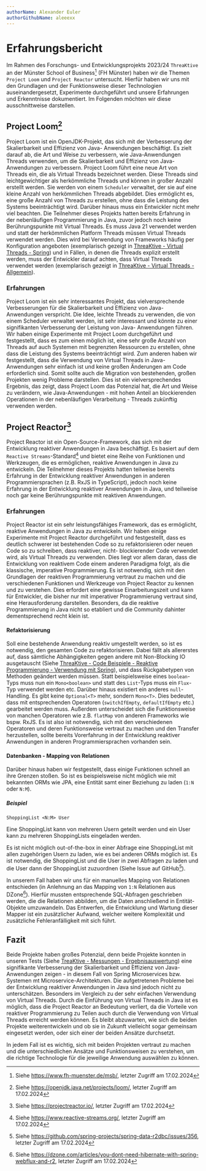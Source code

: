 ```yaml
---
authorName: Alexander Euler
authorGithubName: aleeexx
---
```


# Erfahrungsbericht

Im Rahmen des Forschungs- und Entwicklungsprojekts 2023/24 `ThreaKtive` an der Münster School of Business[^1]
(FH Münster) haben wir die Themen `Project Loom` und `Project Reactor` untersucht. Hierfür haben wir uns mit
den Grundlagen und der Funktionsweise dieser Technologien auseinandergesetzt, Experimente durchgeführt und
unsere Erfahrungen und Erkenntnisse dokumentiert. Im Folgenden möchten wir diese ausschnittweise darstellen.

## Project Loom[^2]

Project Loom ist ein OpenJDK-Projekt, das sich mit der Verbesserung der Skalierbarkeit und Effizienz von Java-
Anwendungen beschäftigt. Es zielt darauf ab, die Art und Weise zu verbessern, wie Java-Anwendungen Threads
verwenden, um die Skalierbarkeit und Effizienz von Java-Anwendungen zu verbessern. Project Loom führt eine
neue Art von Threads ein, die als Virtual Threads bezeichnet werden. Diese Threads sind leichtgewichtiger
als herkömmliche Threads und können in großer Anzahl erstellt werden. Sie werden von einem `Scheduler` verwaltet,
der sie auf eine kleine Anzahl von herkömmlichen Threads abgebildet. Dies ermöglicht es, eine große Anzahl von
Threads zu erstellen, ohne dass die Leistung des Systems beeinträchtigt wird. Darüber hinaus muss ein Entwickler
nicht mehr viel beachten. Die Teilnehmer dieses Projekts hatten bereits Erfahrung in der nebenläufigen
Programmierung in Java, zuvor jedoch noch keine Berührungspunkte mit Virtual Threads. Es muss Java 21 verwendet
werden und statt der herkömmlichen Platform Threads müssen Virtual Threads verwendet werden. Dies wird bei
Verwendung von Frameworks häufig per Konfiguration angeboten (exemplarisch gezeigt in [ThreaKtive - Virtual Threads - Spring](/code-examples/virtual-threads/spring))
und in Fällen, in denen die Threads explizit erstellt werden, muss der Entwickler darauf achten,
dass Virtual Threads verwendet werden (exemplarisch gezeigt in [ThreaKtive - Virtual Threads - Allgemein](/code-examples/virtual-threads/general)).

### Erfahrungen

Project Loom ist ein sehr interessantes Projekt, das vielversprechende Verbesserungen für die Skalierbarkeit und
Effizienz von Java-Anwendungen verspricht. Die Idee, leichte Threads zu verwenden, die von einem Scheduler
verwaltet werden, ist sehr interessant und könnte zu einer signifikanten Verbesserung der Leistung von Java-
Anwendungen führen. Wir haben einige Experimente mit Project Loom durchgeführt und festgestellt, dass es zum
einen möglich ist, eine sehr große Anzahl von Threads auf auch Systemen mit begrenzten Ressourcen zu erstellen,
ohne dass die Leistung des Systems beeinträchtigt wird. Zum anderen haben wir festgestellt, dass die
Verwendung von Virtual Threads in Java-Anwendungen sehr einfach ist und keine großen Änderungen am
Code erforderlich sind. Somit sollte auch die Migration von bestehenden, großen Projekten wenig Probleme
darstellen. Dies ist ein vielversprechendes Ergebnis, das zeigt, dass Project Loom das Potenzial hat, die Art
und Weise zu verändern, wie Java-Anwendungen - mit hohen Anteil an blockierenden Operationen in der
nebenläufigen Verarbeitung - Threads zukünftig verwenden werden.

## Project Reactor[^3]

Project Reactor ist ein Open-Source-Framework, das sich mit der Entwicklung reaktiver Anwendungen in Java
beschäftigt. Es basiert auf dem `Reactive Streams`-Standard[^4] und bietet eine Reihe von Funktionen und
Werkzeugen, die es ermöglichen, reaktive Anwendungen in Java zu entwickeln. Die Teilnehmer dieses Projekts
hatten teilweise bereits Erfahrung in der Entwicklung reaktiver Anwendungen in anderen Programmiersprachen
(z.B. RxJS in TypeScript), jedoch noch keine Erfahrung in der Entwicklung reaktiver Anwendungen in Java, und
teilweise noch gar keine Berührungspunkte mit reaktiven Anwendungen.

### Erfahrungen

Project Reactor ist ein sehr leistungsfähiges Framework, das es ermöglicht, reaktive Anwendungen in Java zu
entwickeln. Wir haben einige Experimente mit Project Reactor durchgeführt und festgestellt, dass es deutlich
schwerer ist bestehenden Code so zu refaktorisieren oder neuen Code so zu schreiben, dass reaktiver, nicht-
blockierender Code verwendet wird, als Virtual Threads zu verwenden. Dies liegt vor allem daran, dass die
Entwicklung von reaktivem Code einem anderen Paradigma folgt, als die klassische, imperative Programmierung.
Es ist notwendig, sich mit den Grundlagen der reaktiven Programmierung vertraut zu machen und die verschiedenen
Funktionen und Werkzeuge von Project Reactor zu kennen und zu verstehen. Dies erfordert eine gewisse
Einarbeitungszeit und kann für Entwickler, die bisher nur mit imperativer Programmierung vertraut sind, eine
Herausforderung darstellen. Besonders, da die reaktive Programmierung in Java nicht so etabliert und die
Community dahinter dementsprechend recht klein ist.

#### Refaktorisierung

Soll eine bestehende Anwendung reaktiv umgestellt werden, so ist es notwendig, den gesamten Code zu
refaktorisieren. Dabei fällt als allererstes auf, dass sämtliche Abhängigkeiten gegen andere mit Non-Blocking
IO ausgetauscht (Siehe [ThreaKtive - Code Beispiele - Reaktive Programmierung - Verwendung mit Spring](/code-examples/reactive-programming/spring)),
und dass Rückgabetypen von Methoden geändert werden müssen. Statt beispielsweise eines `boolean`-Typs muss
nun ein `Mono<boolean>` und statt des `List`-Typs muss ein `Flux`-Typ verwendet werden etc. Darüber hinaus
existiert ein anderes `null`-Handling. Es gibt keine `Optional<T>` mehr, sondern `Mono<T>`. Dies bedeutet,
dass mit entsprechenden Operatoren (`switchIfEmpty`, `defaultIfEmpty` etc.) gearbeitet werden muss. Außerdem
unterscheidet sich die Funktionsweise von manchen Operatoren wie z.B. `flatMap` von anderen Frameworks wie bspw.
RxJS. Es ist also ist notwendig, sich mit den verschiedenen Operatoren und deren Funktionsweise vertraut zu machen
und den Transfer herzustellen, sollte bereits Vorerfahrung in der Entwicklung reaktiver Anwendungen in anderen
Programmiersprachen vorhanden sein.

#### Datenbanken - Mapping von Relationen

Darüber hinaus haben wir festgestellt, dass einige Funktionen schnell an ihre Grenzen stoßen. So ist es
beispielsweise nicht möglich wie mit bekannten ORMs wie JPA, eine Entität samt einer Beziehung zu laden (`1:N`
oder `N:M`).

##### Beispiel

`ShoppingList <N:M> User`

Eine ShoppingList kann von mehreren Usern geteilt werden und ein User kann zu mehreren ShoppingLists eingeladen
werden.

Es ist nicht möglich out-of-the-box in einer Abfrage eine ShoppingList mit allen zugehörigen Usern zu laden, wie
es bei anderen ORMs möglich ist. Es ist notwendig, die ShoppingList und die User in zwei Abfragen zu laden und
die User dann der ShoppingList zuzuordnen (Siehe Issue auf GitHub[^5]).

In unserem Fall haben wir uns für ein manuelles Mapping von Relationen entschieden (in Anlehnung an das
Mapping von `1:N` Relationen aus DZone[^6]). Hierfür mussten entsprechende SQL-Abfragen geschrieben werden,
die die Relationen abbilden, um die Daten anschließend in Entität-Objekte umzuwandeln. Das Entwerfen, die
Entwicklung und Wartung dieser Mapper ist ein zusätzlicher Aufwand, welcher weitere Komplexität und
zusätzliche Fehleranfälligkeit mit sich führt.

## Fazit

Beide Projekte haben großes Potenzial, denn beide Projekte konnten in unseren Tests (Siehe [TreaKtive - Messungen - Ergebnisauswertung](/analysis/results))
eine signifikante Verbesserung der Skalierbarkeit und Effizienz von Java-
Anwendungen zeigen - in diesem Fall von Spring Microservices bzw. Systemen mt Microservice-Architekturen. Die
aufgetretenen Probleme bei der Entwicklung reaktiver Anwendungen in Java sind jedoch nicht zu unterschätzen.
Besonders im Vergleich zu der sehr einfachen Verwendung von Virtual Threads. Durch die Einführung von Virtual
Threads in Java ist es möglich, dass die Project Reactor an Bedeutung verliert, da die Vorteile von reaktiver
Programmierung zu Teilen auch durch die Verwendung von Virtual Threads erreicht werden können. Es bleibt
abzuwarten, wie sich die beiden Projekte weiterentwickeln und ob sie in Zukunft vielleicht sogar gemeinsam
eingesetzt werden, oder sich einer der beiden Ansätze durchsetzt.

In jedem Fall ist es wichtig, sich mit beiden Projekten vertraut zu machen und die unterschiedlichen Ansätze und
Funktionsweisen zu verstehen, um die richtige Technologie für die jeweilige Anwendung auswählen zu können.

[^1]:
    Siehe https://www.fh-muenster.de/msb/,
    letzter Zugriff am 17.02.2024

[^2]:
    Siehe https://openjdk.java.net/projects/loom/,
    letzter Zugriff am 17.02.2024

[^3]:
    Siehe https://projectreactor.io/,
    letzter Zugriff am 17.02.2024

[^4]:
    Siehe https://www.reactive-streams.org/,
    letzter Zugriff am 17.02.2024

[^5]:
    Siehe https://github.com/spring-projects/spring-data-r2dbc/issues/356,
    letzter Zugriff am 17.02.2024

[^6]:
    Siehe https://dzone.com/articles/you-dont-need-hibernate-with-spring-webflux-and-r2,
    letzter Zugriff am 17.02.2024
